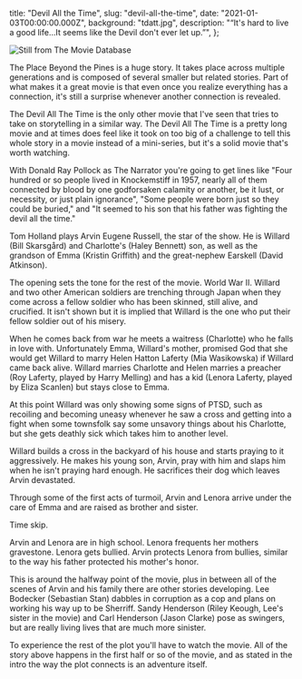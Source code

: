   title: "Devil All the Time",
  slug: "devil-all-the-time",
  date: "2021-01-03T00:00:00.000Z",
  background: "tdatt.jpg",
  description:
    "“It's hard to live a good life...It seems like the Devil don't ever let up.”",
};

![Still from The Movie Database](/media/tdatt.jpg)

The Place Beyond the Pines is a huge story. It takes place across multiple generations and is composed of several smaller but related stories. Part of what makes it a great movie is that even once you realize everything has a connection, it's still a surprise whenever another connection is revealed.

The Devil All The Time is the only other movie that I've seen that tries to take on storytelling in a similar way. The Devil All The Time is a pretty long movie and at times does feel like it took on too big of a challenge to tell this whole story in a movie instead of a mini-series, but it's a solid movie that's worth watching.

With Donald Ray Pollock as The Narrator you're going to get lines like "Four hundred or so people lived in Knockemstiff in 1957, nearly all of them connected by blood by one godforsaken calamity or another, be it lust, or necessity, or just plain ignorance", "Some people were born just so they could be buried," and "It seemed to his son that his father was fighting the devil all the time."

Tom Holland plays Arvin Eugene Russell, the star of the show. He is Willard (Bill Skarsgård) and Charlotte's (Haley Bennett) son, as well as the grandson of Emma (Kristin Griffith) and the great-nephew Earskell (David Atkinson).

The opening sets the tone for the rest of the movie. World War II. Willard and two other American soldiers are trenching through Japan when they come across a fellow soldier who has been skinned, still alive, and crucified. It isn't shown but it is implied that Willard is the one who put their fellow soldier out of his misery.

When he comes back from war he meets a waitress (Charlotte) who he falls in love with. Unfortunately Emma, Willard's mother, promised God that she would get Willard to marry Helen Hatton Laferty (Mia Wasikowska) if Willard came back alive. Willard marries Charlotte and Helen marries a preacher (Roy Laferty, played by Harry Melling) and has a kid (Lenora Laferty, played by Eliza Scanlen) but stays close to Emma.

At this point Willard was only showing some signs of PTSD, such as recoiling and becoming uneasy whenever he saw a cross and getting into a fight when some townsfolk say some unsavory things about his Charlotte, but she gets deathly sick which takes him to another level.

Willard builds a cross in the backyard of his house and starts praying to it aggressively. He makes his young son, Arvin, pray with him and slaps him when he isn't praying hard enough. He sacrifices their dog which leaves Arvin devastated.

Through some of the first acts of turmoil, Arvin and Lenora arrive under the care of Emma and are raised as brother and sister.

Time skip.

Arvin and Lenora are in high school. Lenora frequents her mothers gravestone. Lenora gets bullied. Arvin protects Lenora from bullies, similar to the way his father protected his mother's honor.

This is around the halfway point of the movie, plus in between all of the scenes of Arvin and his family there are other stories developing. Lee Bodecker (Sebastian Stan) dabbles in corruption as a cop and plans on working his way up to be Sherriff. Sandy Henderson (Riley Keough, Lee's sister in the movie) and Carl Henderson (Jason Clarke) pose as swingers, but are really living lives that are much more sinister.

To experience the rest of the plot you'll have to watch the movie. All of the story above happens in the first half or so of the movie, and as stated in the intro the way the plot connects is an adventure itself.
